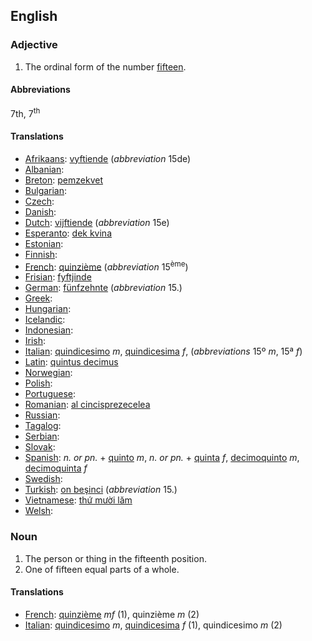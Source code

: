 ==English==

===Adjective===

# The ordinal form of the number [[fifteen]].

====Abbreviations====
7th, 7<sup>th</sup>

====Translations====

* [[Afrikaans]]: [[vyftiende]] (''abbreviation'' 15de)
* [[Albanian]]: [[]]
* [[Breton]]: [[pemzekvet]]
* [[Bulgarian]]: [[]]
* [[Czech]]: [[]]
* [[Danish]]: [[]]
* [[Dutch]]: [[vijftiende]] (''abbreviation'' 15e)
* [[Esperanto]]: [[dek kvina]]
* [[Estonian]]: [[]]
* [[Finnish]]: [[]]
* [[French]]: [[quinzième]] (''abbreviation'' 15<sup>ème</sup>)
* [[Frisian]]: [[fyftjinde]]
* [[German]]: [[fünfzehnte]] (''abbreviation'' 15.)
* [[Greek]]: [[]]
* [[Hungarian]]: [[]]
* [[Icelandic]]: [[]]
* [[Indonesian]]: [[]]
* [[Irish]]: [[]]
* [[Italian]]: [[quindicesimo]] ''m'', [[quindicesima]] ''f'', (''abbreviations'' 15º ''m'', 15ª ''f'')
* [[Latin]]: [[quintus decimus]]
* [[Norwegian]]: [[]]
* [[Polish]]: [[]]
* [[Portuguese]]: [[]]
* [[Romanian]]: [[al cincisprezecelea]]
* [[Russian]]: [[]]
* [[Tagalog]]: [[]]
* [[Serbian]]: [[]]
* [[Slovak]]: [[]]
* [[Spanish]]: ''n. or pn.'' + [[quinto]] ''m'', ''n. or pn.'' + [[quinta]] ''f'', [[decimoquinto]] ''m'', [[decimoquinta]] ''f''
* [[Swedish]]: [[]]
* [[Turkish]]: [[on beşinci]] (''abbreviation'' 15.)
* [[Vietnamese]]: [[thứ mười lăm]]
* [[Welsh]]: [[]]

===Noun===

#The person or thing in the fifteenth position.
#One of fifteen equal parts of a whole.

====Translations====

*[[French]]: [[quinzième]] ''mf'' (1), quinzième ''m'' (2)
*[[Italian]]: [[quindicesimo]] ''m'', [[quindicesima]] ''f'' (1), quindicesimo ''m'' (2)